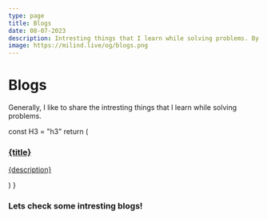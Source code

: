 ```yaml
---
type: page
title: Blogs
date: 08-07-2023
description: Intresting things that I learn while solving problems. By Milind Mishra.
image: https://milind.live/og/blogs.png
---
```


# Blogs

Generally, I like to share the intresting things that I learn while solving problems.

  const H3 = "h3"
  return (
    <a className="insite-card block font-semibold" href={url} target="_blank">
      <H3>{title}</H3>
      <p>{description}</p>
    </a>
  )
}

### Lets check some intresting blogs!

<div
  style={{
    display: "flex",
    gap: "1rem",
    flexWrap: "wrap",
    marginTop: "1.25rem",
  }}
>
  <Insite
    title="Hashnode Blogs"
    url="https://blog.milind.live"
    description="Full time job hinders quality content."
  />
</div>
